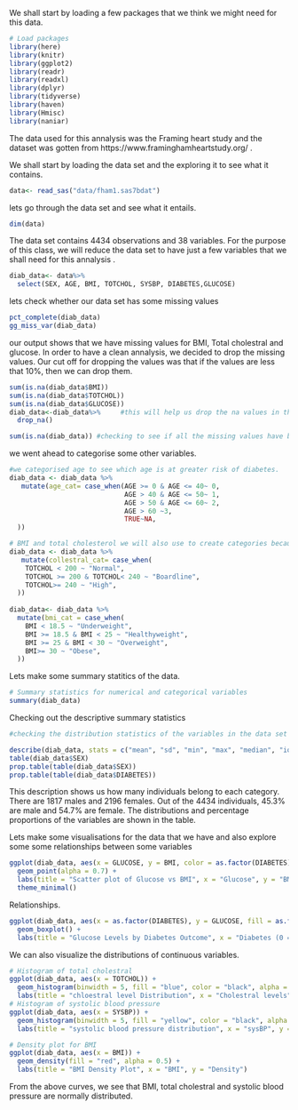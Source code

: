 We shall start by loading a few packages that we think we might need for this data.

```r

# Load packages
library(here)
library(knitr)
library(ggplot2)
library(readr)
library(readxl)
library(dplyr)
library(tidyverse)
library(haven)
library(Hmisc)
library(naniar)

```
The data used for this annalysis was the Framing heart study and the dataset was gotten from https://www.framinghamheartstudy.org/ .

We shall start by loading the data set and the exploring it to see what it contains. 
```r
data<- read_sas("data/fham1.sas7bdat")
```
lets go through the data set and see what it entails.
```r
dim(data) 
```
The data set contains 4434 observations and 38 variables. For the purpose of this class,  we will reduce the data set to have just a few variables that we shall need for this annalysis .
```r
diab_data<- data%>%
  select(SEX, AGE, BMI, TOTCHOL, SYSBP, DIABETES,GLUCOSE)
```
lets check whether our data set has some missing values 
```r
pct_complete(diab_data)
gg_miss_var(diab_data)
```
our output shows that we have missing values for BMI, Total cholestral and glucose. In order to have a clean annalysis, we decided to drop the missing values. Our cut off for dropping the values was that if the values are less that  10%, then we can drop them. 
```r
sum(is.na(diab_data$BMI))
sum(is.na(diab_data$TOTCHOL))
sum(is.na(diab_data$GLUCOSE))
diab_data<-diab_data%>%     #this will help us drop the na values in the data set.
  drop_na()
```
```r
sum(is.na(diab_data)) #checking to see if all the missing values have been dropped.
```
we went ahead to categorise some other variables. 
```r
#we categorised age to see which age is at greater risk of diabetes.
diab_data <- diab_data %>%
   mutate(age_cat= case_when(AGE >= 0 & AGE <= 40~ 0,
                             AGE > 40 & AGE <= 50~ 1,
                             AGE > 50 & AGE <= 60~ 2,
                             AGE > 60 ~3, 
                             TRUE~NA,
  ))

# BMI and total cholesterol we will also use to create categories because these will give us clinically relevant ranges.
diab_data <- diab_data %>%
   mutate(collestral_cat= case_when(
    TOTCHOL < 200 ~ "Normal",
    TOTCHOL >= 200 & TOTCHOL< 240 ~ "Boardline",
    TOTCHOL>= 240 ~ "High",
  ))
  
diab_data<- diab_data %>%
  mutate(bmi_cat = case_when(
    BMI < 18.5 ~ "Underweight",
    BMI >= 18.5 & BMI < 25 ~ "Healthyweight",
    BMI >= 25 & BMI < 30 ~ "Overweight",
    BMI>= 30 ~ "Obese",
  ))
```

Lets make some summary statitics of the data.
```r
# Summary statistics for numerical and categorical variables
summary(diab_data)
```
Checking out the descriptive summary statistics 
```r
#checking the distribution statistics of the variables in the data set 

describe(diab_data, stats = c("mean", "sd", "min", "max", "median", "iqr"))
table(diab_data$SEX)
prop.table(table(diab_data$SEX))
prop.table(table(diab_data$DIABETES))
```
 This description shows us how many individuals belong to each category. There are 1817 males and 2196 females. Out of the 4434 individuals, 45.3% are male and 54.7% are female. The distributions and percentage proportions of the variables are shown in the table.
 

Lets make some visualisations for the data that we have and also explore some 
some relationships between some variables
```r
ggplot(diab_data, aes(x = GLUCOSE, y = BMI, color = as.factor(DIABETES))) +
  geom_point(alpha = 0.7) +
  labs(title = "Scatter plot of Glucose vs BMI", x = "Glucose", y = "BMI") +
  theme_minimal()
```

Relationships.
```r
ggplot(diab_data, aes(x = as.factor(DIABETES), y = GLUCOSE, fill = as.factor(SEX))) +
  geom_boxplot() +
  labs(title = "Glucose Levels by Diabetes Outcome", x = "Diabetes (0 = No, 1 = Yes)", y = "Glucose")
```
We can also visualize the distributions of continuous variables.

```r
# Histogram of total cholestral
ggplot(diab_data, aes(x = TOTCHOL)) + 
  geom_histogram(binwidth = 5, fill = "blue", color = "black", alpha = 0.7) +
  labs(title = "chloestral level Distribution", x = "Cholestral levels", y = "Count")
# Histogram of systolic blood pressure
ggplot(diab_data, aes(x = SYSBP)) + 
  geom_histogram(binwidth = 5, fill = "yellow", color = "black", alpha = 0.7) +
  labs(title = "systolic blood pressure distribution", x = "sysBP", y = "Count")

# Density plot for BMI
ggplot(diab_data, aes(x = BMI)) +
  geom_density(fill = "red", alpha = 0.5) +
  labs(title = "BMI Density Plot", x = "BMI", y = "Density")

```
From the above curves, we see that BMI, total cholestral and systolic blood pressure are normally distributed. 
